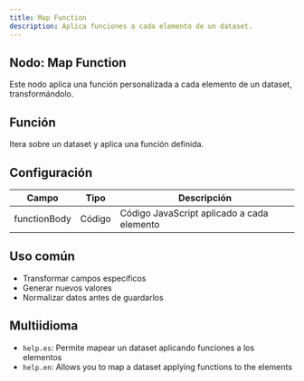 ```yaml
---
title: Map Function
description: Aplica funciones a cada elemento de un dataset.
---
```



## Nodo: Map Function

Este nodo aplica una función personalizada a cada elemento de un dataset, transformándolo.

## Función
Itera sobre un dataset y aplica una función definida.

## Configuración

| Campo         | Tipo   | Descripción                                  |
|---------------|--------|----------------------------------------------|
| functionBody  | Código | Código JavaScript aplicado a cada elemento   |

## Uso común
- Transformar campos específicos
- Generar nuevos valores
- Normalizar datos antes de guardarlos

## Multiidioma
- `help.es`: Permite mapear un dataset aplicando funciones a los elementos
- `help.en`: Allows you to map a dataset applying functions to the elements